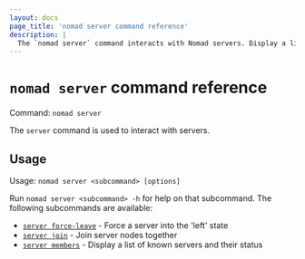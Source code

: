 ```yaml
---
layout: docs
page_title: 'nomad server command reference'
description: |
  The `nomad server` command interacts with Nomad servers. Display a list of servers, join server nodes together, and force a server into the left state.
---
```


# `nomad server` command reference

Command: `nomad server`

The `server` command is used to interact with servers.

## Usage

Usage: `nomad server <subcommand> [options]`

Run `nomad server <subcommand> -h` for help on that subcommand. The following
subcommands are available:

- [`server force-leave`][force-leave] - Force a server into the 'left' state
- [`server join`][join] - Join server nodes together
- [`server members`][members] - Display a list of known servers and their status

[force-leave]: /nomad/commands/server/force-leave "Force a server into the 'left' state"
[join]: /nomad/commands/server/join 'Join server nodes together'
[members]: /nomad/commands/server/members 'Display a list of known servers and their status'

